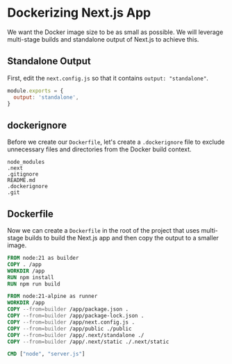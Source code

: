 # Dockerizing Next.js App
We want the Docker image size to be as small as possible. We will leverage multi-stage builds and standalone output of Next.js to achieve this.

## Standalone Output
First, edit the `next.config.js` so that it contains `output: "standalone"`.
```javascript
module.exports = {
  output: 'standalone',
}
```
## dockerignore
Before we create our `Dockerfile`, let's create a `.dockerignore` file to exclude unnecessary files and directories from the Docker build context.
```
node_modules
.next
.gitignore
README.md
.dockerignore
.git
```

## Dockerfile
Now we can create a `Dockerfile` in the root of the project that uses multi-stage builds to build the Next.js app and then copy the output to a smaller image.
```Dockerfile
FROM node:21 as builder
COPY . /app
WORKDIR /app
RUN npm install
RUN npm run build

FROM node:21-alpine as runner
WORKDIR /app
COPY --from=builder /app/package.json .
COPY --from=builder /app/package-lock.json .
COPY --from=builder /app/next.config.js .
COPY --from=builder /app/public ./public
COPY --from=builder /app/.next/standalone ./
COPY --from=builder /app/.next/static ./.next/static

CMD ["node", "server.js"]
```